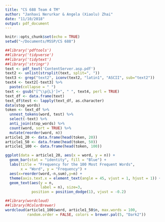 ```yaml
---
title: "CS 688 Team 4 TM"
author: "Janhavi Nerurkar & Angela (Xiaolu) Zhai"
date: "11/10/2018"
output: pdf_document
---
```


```r
knitr::opts_chunk$set(echo = TRUE)
setwd("~/Documents/MSSP/CS 688")
```


```r
##library('pdftools')
##library('tidyverse')
##library('tidytext')
##library('stringr')
text <- pdf_text('ContentServer.asp.pdf')
text2 <- unlist(strsplit(text, split=", "))
text3 <- grep("text2", iconv(text2, "latin1", "ASCII", sub="text2"))
text4 <- text2[-text3] %>%
  paste(collapse = " ")
text <- gsub("[^\\p{L}']+", " ", text4, perl = TRUE)
text_df <- data.frame(text)
text_df$test <- lapply(text_df, as.character) 
data(stop_words)
token <- text_df %>%
  unnest_tokens(word, test) %>%
  select(-text) %>%
  anti_join(stop_words) %>%
  count(word, sort = TRUE) %>%
  mutate(reorder(word, n))
article1_20 <- data.frame(head(token, 20))
article1_50 <- data.frame(head(token, 50))
article1_100 <- data.frame(head(token, 100))
```


```r
ggplot(data = article1_20, aes(x = word, y = n)) + 
  geom_bar(stat = "identity", fill = "Blue") +
  labs(title = "Frequency for the 100 Most Frequent Words", 
       x = "Word", y = "Frequency") +
  aes(x=reorder(word,-n,sum),y=n) +
  theme(axis.text.x = element_text(angle = 45, vjust = 1, hjust = 1)) + 
  geom_text(aes(y = n, 
                label = n), size=3, 
            position = position_dodge(1), vjust = -0.2) 
```
```r
##library(wordcloud)
##library(RColorBrewer)
wordcloud(article1_100$word, article1_50$n, max.words = 100, 
          random.order = FALSE, colors = brewer.pal(5, "Dark2"))
```

